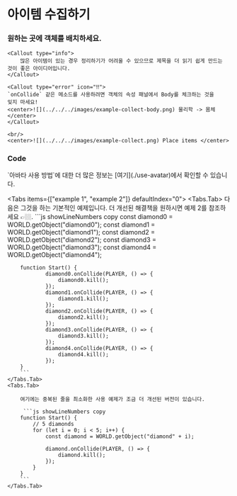 
# 아이템 수집하기

<Steps>

### 원하는 곳에 객체를 배치하세요.

    <Callout type="info">
        많은 아이템이 있는 경우 정리하기가 어려울 수 있으므로 제목을 더 읽기 쉽게 만드는 것이 좋은 아이디어입니다.
    </Callout>

    <Callout type="error" icon="‼️">
    `onCollide` 같은 메소드를 사용하려면 객체의 속성 패널에서 Body를 체크하는 것을
    잊지 마세요!
    <center>![](../../../images/example-collect-body.png) 물리학 -> 몸체</center>
    </Callout>

    <br/>
    <center>![](../../../images/example-collect.png) Place items </center>

### Code

<Callout type="info">
  `아바타 사용 방법`에 대한 더 많은 정보는 [여기](./use-avatar)에서 확인할 수
  있습니다.
</Callout>

<Tabs items={["example 1", "example 2"]} defaultIndex="0">
    <Tabs.Tab>
        <Callout type="info">
            다음은 그것을 하는 기본적인 예제입니다. 더 개선된 해결책을 원하시면 예제 2를 참조하세요 👉🏼.
        </Callout>
        ```js showLineNumbers copy
        const diamond0 = WORLD.getObject("diamond0");
        const diamond1 = WORLD.getObject("diamond1");
        const diamond2 = WORLD.getObject("diamond2");
        const diamond3 = WORLD.getObject("diamond3");
        const diamond4 = WORLD.getObject("diamond4");

        function Start() {
                diamond0.onCollide(PLAYER, () => {
                    diamond0.kill();
                });
                diamond1.onCollide(PLAYER, () => {
                    diamond1.kill();
                });
                diamond2.onCollide(PLAYER, () => {
                    diamond2.kill();
                });
                diamond3.onCollide(PLAYER, () => {
                    diamond3.kill();
                });
                diamond4.onCollide(PLAYER, () => {
                    diamond4.kill();
                });
        }
        ```
    </Tabs.Tab>
    <Tabs.Tab>

        여기에는 중복된 줄을 최소화한 사용 예제가 조금 더 개선된 버전이 있습니다.

         ```js showLineNumbers copy
        function Start() {
            // 5 diamonds
            for (let i = 0; i < 5; i++) {
                const diamond = WORLD.getObject("diamond" + i);

                diamond.onCollide(PLAYER, () => {
                    diamond.kill();
                });
            }
        }
        ```
    </Tabs.Tab>

</Tabs>

</Steps>
